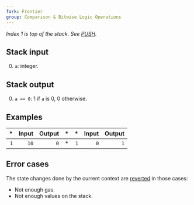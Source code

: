 ```yaml
---
fork: Frontier
group: Comparison & Bitwise Logic Operations
---
```


*Index 1 is top of the stack. See [PUSH](/#60).*

## Stack input

0. `a`: integer.

## Stack output

0. `a == 0`: 1 if `a` is 0, 0 otherwise.

## Examples

| * | Input | Output | * | * | Input | Output |
|--:|------:|-------:|--:|--:|------:|-------:|
| `1` | `10` | `0` | * | `1` | `0` | `1` |

## Error cases

The state changes done by the current context are [reverted](#FD) in those cases:
- Not enough gas.
- Not enough values on the stack.

